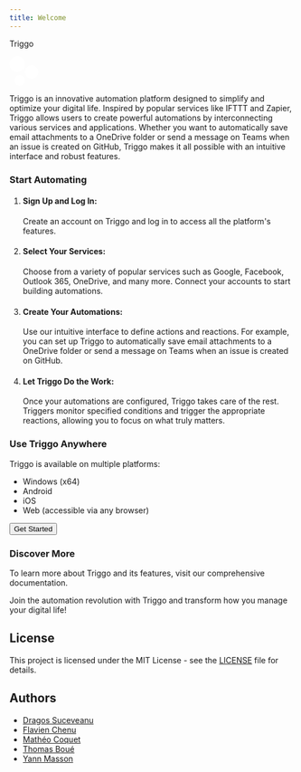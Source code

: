 ```yaml
---
title: Welcome
---
```



<div
  style={{
    width: '100%',
    backgroundColor: '#913AEE',
    borderRadius: '20px',
    boxSizing: 'border-box',
    marginBottom: '15px',
  }}
>
  <div
    style={{
      width: '100%',
      display: 'flex',
      alignItems: 'center',
      padding: '10px 20px',
      paddingTop: '40px',
      boxSizing: 'border-box',
    }}
  >
    <p
      style={{
        color: 'white',
        fontSize: '32px',
        fontFamily: 'Mada, sans-serif',
        fontWeight: '700',
        letterSpacing: '-0.1px',
        marginRight: '10px',
        marginBottom: '0',
      }}
    >Triggo</p>
    <svg width="51" height="52" viewBox="0 0 51 52" fill="none" xmlns="http://www.w3.org/2000/svg">
      <ellipse cx="18.0508" cy="42.5714" rx="9.45506" ry="9.42857" fill="#FFFFFF"/>
      <ellipse cx="39.2531" cy="27.7143" rx="11.7472" ry="11.7143" fill="#FFFFFF"/>
      <ellipse cx="13.7528" cy="13.7143" rx="13.7528" ry="13.7143" fill="#FFFFFF"/>
    </svg>
  </div>
</div>

Triggo is an innovative automation platform designed to simplify and optimize your digital life. Inspired by popular services like IFTTT and Zapier, Triggo allows users to create powerful automations by interconnecting various services and applications. Whether you want to automatically save email attachments to a OneDrive folder or send a message on Teams when an issue is created on GitHub, Triggo makes it all possible with an intuitive interface and robust features.

### Start Automating
1. #### Sign Up and Log In:
   Create an account on Triggo and log in to access all the platform's features.

2. #### Select Your Services:
   Choose from a variety of popular services such as Google, Facebook, Outlook 365, OneDrive, and many more. Connect your accounts to start building automations.

3. #### Create Your Automations:
   Use our intuitive interface to define actions and reactions. For example, you can set up Triggo to automatically save email attachments to a OneDrive folder or send a message on Teams when an issue is created on GitHub.

4. #### Let Triggo Do the Work:
   Once your automations are configured, Triggo takes care of the rest. Triggers monitor specified conditions and trigger the appropriate reactions, allowing you to focus on what truly matters.

### Use Triggo Anywhere
Triggo is available on multiple platforms:
  - Windows (x64)
  - Android
  - iOS
  - Web (accessible via any browser)
  <div style={{marginTop: '10px', marginBottom: '10px'}}>
    <Link to={"/docs/project/download/client"}>
      <button className={"button button--md button--primary"}>Get Started</button>
    </Link>
  </div>

### Discover More
To learn more about Triggo and its features, visit our comprehensive documentation.

Join the automation revolution with Triggo and transform how you manage your digital life!

## License

This project is licensed under the MIT License - see the [LICENSE](https://github.com/G-Epitech/DFMTY-AREA/blob/main/LICENSE) file for details.

## Authors

- [Dragos Suceveanu](https://github.com/sdragos1)
- [Flavien Chenu](https://github.com/flavien-chenu)
- [Mathéo Coquet](https://github.com/TekMath)
- [Thomas Boué](https://github.com/Thomaltarix)
- [Yann Masson](https://github.com/Yann-Masson)
